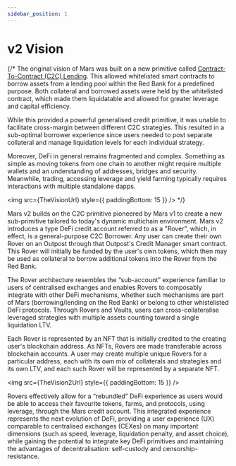 ```yaml
---
sidebar_position: 1
---
```



# v2 Vision

{/* The original vision of Mars was built on a new primitive called [Contract-To-Contract (C2C) Lending](https://mars-protocol.medium.com/a-vision-for-the-fields-of-mars-and-contract-to-contract-c2c-lending-9c6e4239f72c). This allowed whitelisted smart contracts to borrow assets from a lending pool within the Red Bank for a predefined purpose. Both collateral and borrowed assets were held by the whitelisted contract, which made them liquidatable and allowed for greater leverage and capital efficiency.

While this provided a powerful generalised credit primitive, it was unable to facilitate cross-margin between different C2C strategies. This resulted in a sub-optimal borrower experience since users needed to post separate collateral and manage liquidation levels for each individual strategy.

Moreover, DeFi in general remains fragmented and complex. Something as simple as moving tokens from one chain to another might require multiple wallets and an understanding of addresses, bridges and security. Meanwhile, trading, accessing leverage and yield farming typically requires interactions with multiple standalone dapps.

<img src={TheVisionUrl} style={{ paddingBottom: 15 }} /> */}

Mars v2 builds on the C2C primitive pioneered by Mars v1 to create a new sub-primitive tailored to today's dynamic multichain environment. Mars v2 introduces a type DeFi credit account referred to as a "Rover", which, in effect, is a general-purpose C2C Borrower. Any user can create their own Rover on an Outpost through that Outpost's Credit Manager smart contract. This Rover will initially be funded  by the user's own tokens, which then may be used as collateral to borrow additional tokens into the Rover from the Red Bank. 

The Rover architecture resembles the “sub-account” experience familiar to users of centralised exchanges and enables Rovers to composably integrate with other DeFi mechanisms, whether such mechanisms are part of Mars (borrowing/lending on the Red Bank) or belong to other whistelisted DeFi protocols. Through Rovers and Vaults, users can cross-collateralise leveraged strategies with multiple assets counting toward a single liquidation LTV.

Each Rover is represented by an NFT that is initially credited to the creating user's blockchain address. As NFTs, Rovers are made transferable across blockchain accounts. A user may create multiple unique Rovers for a particular address, each with its own mix of collaterals and strategies and its own LTV, and each such Rover will be represented by a separate NFT. 

<img src={TheVision2Url} style={{ paddingBottom: 15 }} />

Rovers effectively allow for a “rebundled” DeFi experience as users would be able to access their favourite tokens, farms, and protocols, using leverage, through the Mars credit account. This integrated experience represents the next evolution of DeFi, providing a user experience (UX) comparable to centralised exchanges (CEXes) on many important dimensions (such as speed, leverage, liquidation penalty, and asset choice), while gaining the potential to integrate key DeFi primitives and maintaining the advantages of decentralisation: self-custody and censorship-resistance.

